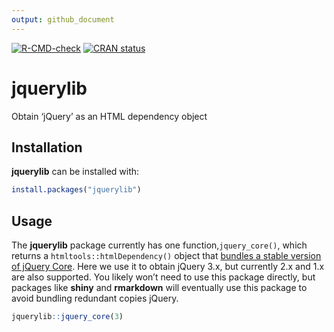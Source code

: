 ```yaml
---
output: github_document
---
```


<!-- badges: start -->
[![R-CMD-check](https://github.com/rstudio/jquerylib/workflows/R-CMD-check/badge.svg)](https://github.com/rstudio/jquerylib/actions)
[![CRAN status](https://www.r-pkg.org/badges/version/jquerylib)](https://CRAN.R-project.org/package=jquerylib)
<!-- badges: end -->

# jquerylib

Obtain 'jQuery' as an HTML dependency object

## Installation

**jquerylib** can be installed with:

```r
install.packages("jquerylib")
```

## Usage

The **jquerylib** package currently has one function,`jquery_core()`, which returns a `htmltools::htmlDependency()` object that [bundles a stable version of jQuery Core](https://code.jquery.com/). Here we use it to obtain jQuery 3.x, but currently 2.x and 1.x are also supported. You likely won't need to use this package directly, but packages like **shiny** and **rmarkdown** will eventually use this package to avoid bundling redundant copies jQuery.

```r
jquerylib::jquery_core(3)
```
